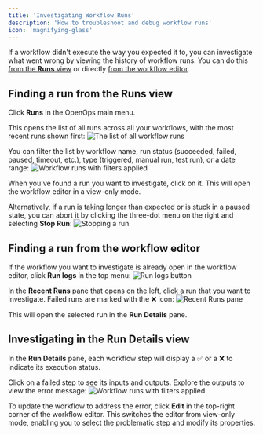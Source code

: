 ```yaml
---
title: 'Investigating Workflow Runs'
description: 'How to troubleshoot and debug workflow runs'
icon: 'magnifying-glass'
---
```


If a workflow didn't execute the way you expected it to, you can investigate what went wrong by viewing the history of workflow runs. You can do this [from the **Runs** view](#finding-a-run-from-the-runs-view) or directly [from the workflow editor](#finding-a-run-from-the-workflow-editor).

## Finding a run from the Runs view

Click **Runs** in the OpenOps main menu.

This opens the list of all runs across all your workflows, with the most recent runs shown first:
![The list of all workflow runs](/images/runs-default.png)

You can filter the list by workflow name, run status (succeeded, failed, paused, timeout, etc.), type (triggered, manual run, test run), or a date range:
![Workflow runs with filters applied](/images/runs-filters.png)

When you've found a run you want to investigate, click on it. This will open the workflow editor in a view-only mode.

Alternatively, if a run is taking longer than expected or is stuck in a paused state, you can abort it by clicking the three-dot menu on the right and selecting **Stop Run**:
![Stopping a run](/images/runs-stop.png)

## Finding a run from the workflow editor

If the workflow you want to investigate is already open in the workflow editor, click **Run logs** in the top menu:
![Run logs button](/images/workflow-editor-run-logs.png)

In the **Recent Runs** pane that opens on the left, click a run that you want to investigate. Failed runs are marked with the ❌ icon:
![Recent Runs pane](/images/workflow-editor-recent-runs.png)

This will open the selected run in the **Run Details** pane.

## Investigating in the Run Details view

In the **Run Details** pane, each workflow step will display a ✅ or a ❌ to indicate its execution status.

Click on a failed step to see its inputs and outputs. Explore the outputs to view the error message:
![Workflow runs with filters applied](/images/run-details-error.png)

To update the workflow to address the error, click **Edit** in the top-right corner of the workflow editor. This switches the editor from view-only mode, enabling you to select the problematic step and modify its properties.
